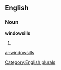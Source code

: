
==English==

===Noun===
'''windowsills'''

# {{plural of|[[windowsill]]}}

[[Category:English plurals]]

[[ar:windowsills]]
